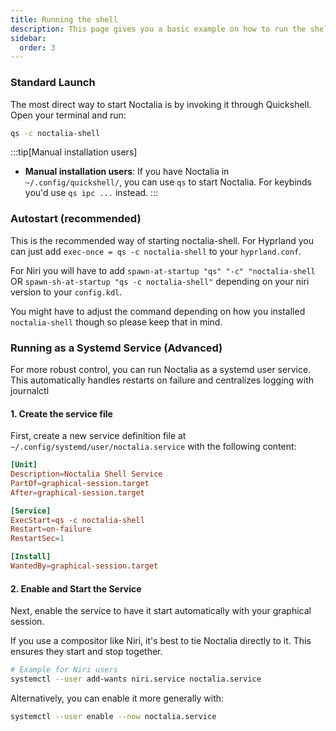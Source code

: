 ```yaml
---
title: Running the shell
description: This page gives you a basic example on how to run the shell.
sidebar:
  order: 3
---
```


### Standard Launch
The most direct way to start Noctalia is by invoking it through Quickshell. Open your terminal and run:
```bash
qs -c noctalia-shell
```

:::tip[Manual installation users]
- **Manual installation users**: If you have Noctalia in `~/.config/quickshell/`, you can use `qs` to start Noctalia. For keybinds you'd use `qs ipc ...` instead.
:::


### Autostart (recommended)
This is the recommended way of starting noctalia-shell.
For Hyprland you can just add `exec-once = qs -c noctalia-shell` to your `hyprland.conf`.

For Niri you will have to add `spawn-at-startup "qs" "-c" "noctalia-shell` OR `spawn-sh-at-startup "qs -c noctalia-shell"` depending on your niri version to your `config.kdl`.

You might have to adjust the command depending on how you installed `noctalia-shell` though so please keep that in mind.

### Running as a Systemd Service (Advanced)
For more robust control, you can run Noctalia as a systemd user service. This automatically handles restarts on failure and centralizes logging with journalctl

#### 1. Create the service file
First, create a new service definition file at `~/.config/systemd/user/noctalia.service` with the following content:

```toml
[Unit]
Description=Noctalia Shell Service
PartOf=graphical-session.target
After=graphical-session.target

[Service]
ExecStart=qs -c noctalia-shell
Restart=on-failure
RestartSec=1

[Install]
WantedBy=graphical-session.target
```

#### 2. Enable and Start the Service

Next, enable the service to have it start automatically with your graphical session.

If you use a compositor like Niri, it's best to tie Noctalia directly to it. This ensures they start and stop together.

```bash
# Example for Niri users
systemctl --user add-wants niri.service noctalia.service
```

Alternatively, you can enable it more generally with:
```bash
systemctl --user enable --now noctalia.service
```

